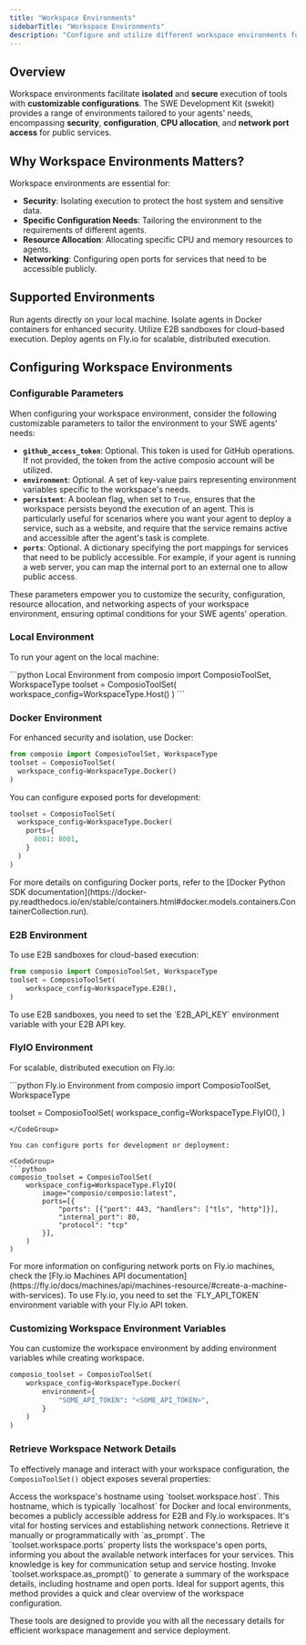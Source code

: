 ```yaml
---
title: "Workspace Environments"
sidebarTitle: "Workspace Environments"
description: "Configure and utilize different workspace environments for running your SWE agents securely and with custom configurations."
---
```


## Overview

Workspace environments facilitate **isolated** and **secure** execution of tools with **customizable configurations**. The SWE Development Kit (swekit) provides a range of environments tailored to your agents' needs, encompassing **security**, **configuration**, **CPU allocation**, and **network port access** for public services.

## Why Workspace Environments Matters?

Workspace environments are essential for:
- **Security**: Isolating execution to protect the host system and sensitive data.
- **Specific Configuration Needs**: Tailoring the environment to the requirements of different agents.
- **Resource Allocation**: Allocating specific CPU and memory resources to agents.
- **Networking**: Configuring open ports for services that need to be accessible publicly.

## Supported Environments

<CardGroup cols={2}>
  <Card
    title="Local"
    icon="laptop"
    href="#local-environment"
  >
    Run agents directly on your local machine.
  </Card>
  <Card
    title="Docker"
    icon="docker"
    href="#docker-environment"
  >
    Isolate agents in Docker containers for enhanced security.
  </Card>
  <Card
    title="E2B"
    icon="cloud"
    href="#e2b-environment"
  >
    Utilize E2B sandboxes for cloud-based execution.
  </Card>
  <Card
    title="Fly.io"
    icon="plane"
    href="#flyio-environment"
  >
    Deploy agents on Fly.io for scalable, distributed execution.
  </Card>
</CardGroup>

## Configuring Workspace Environments

### Configurable Parameters

When configuring your workspace environment, consider the following customizable parameters to tailor the environment to your SWE agents' needs:

- **`github_access_token`**: Optional. This token is used for GitHub operations. If not provided, the token from the active composio account will be utilized.
- **`environment`**: Optional. A set of key-value pairs representing environment variables specific to the workspace's needs.
- **`persistent`**: A boolean flag, when set to `True`, ensures that the workspace persists beyond the execution of an agent. This is particularly useful for scenarios where you want your agent to deploy a service, such as a website, and require that the service remains active and accessible after the agent's task is complete.
- **`ports`**: Optional. A dictionary specifying the port mappings for services that need to be publicly accessible. For example, if your agent is running a web server, you can map the internal port to an external one to allow public access.

These parameters empower you to customize the security, configuration, resource allocation, and networking aspects of your workspace environment, ensuring optimal conditions for your SWE agents' operation.

### Local Environment

To run your agent on the local machine:

<CodeGroup>
  ```python Local Environment
from composio import ComposioToolSet, WorkspaceType
toolset = ComposioToolSet(
    workspace_config=WorkspaceType.Host()
)
```
</CodeGroup>


### Docker Environment

For enhanced security and isolation, use Docker:
<CodeGroup>
  ```python Docker Environment
from composio import ComposioToolSet, WorkspaceType
toolset = ComposioToolSet(
    workspace_config=WorkspaceType.Docker()
)
```
</CodeGroup>

You can configure exposed ports for development:
<CodeGroup>
```python Opening ports on Docker for web apps
toolset = ComposioToolSet(
  workspace_config=WorkspaceType.Docker(
    ports={
      8001: 8001,
    }
  )
)
```
</CodeGroup>
<Info>
  For more details on configuring Docker ports, refer to the [Docker Python SDK documentation](https://docker-py.readthedocs.io/en/stable/containers.html#docker.models.containers.ContainerCollection.run).
</Info>

### E2B Environment

To use E2B sandboxes for cloud-based execution:
<CodeGroup>
```python E2B Environment
from composio import ComposioToolSet, WorkspaceType
toolset = ComposioToolSet(
    workspace_config=WorkspaceType.E2B(),
)

```
</CodeGroup>

<Warning>
  To use E2B sandboxes, you need to set the `E2B_API_KEY` environment variable with your E2B API key.
</Warning>

### FlyIO Environment

For scalable, distributed execution on Fly.io:

<CodeGroup>
```python Fly.io Environment
from composio import ComposioToolSet, WorkspaceType

toolset = ComposioToolSet(
    workspace_config=WorkspaceType.FlyIO(),
)
```
</CodeGroup>

You can configure ports for development or deployment:

<CodeGroup>
```python
composio_toolset = ComposioToolSet(
    workspace_config=WorkspaceType.FlyIO(
        image="composio/composio:latest",
        ports=[{
            "ports": [{"port": 443, "handlers": ["tls", "http"]}],
            "internal_port": 80,
            "protocol": "tcp"
        }],
    )
)
```
</CodeGroup>

<Info>
  For more information on configuring network ports on Fly.io machines, check the [Fly.io Machines API documentation](https://fly.io/docs/machines/api/machines-resource/#create-a-machine-with-services).
</Info>

<Warning>
  To use Fly.io, you need to set the `FLY_API_TOKEN` environment variable with your Fly.io API token.
</Warning>

### Customizing Workspace Environment Variables

You can customize the workspace environment by adding environment variables while creating workspace.
<CodeGroup>
``` python Add environment variables to workspace
composio_toolset = ComposioToolSet(
    workspace_config=WorkspaceType.Docker(
        environment={
            "SOME_API_TOKEN": "<SOME_API_TOKEN>",
        }
    )
)
```
</CodeGroup>


### Retrieve Workspace Network Details

To effectively manage and interact with your workspace configuration, the `ComposioToolSet()` object exposes several properties:

<AccordionGroup>
  <Accordion title="Workspace Host" defaultOpen>
    Access the workspace's hostname using `toolset.workspace.host`. This hostname, which is typically `localhost` for Docker and local environments, becomes a publicly accessible address for E2B and Fly.io workspaces. It's vital for hosting services and establishing network connections. Retrieve it manually or programmatically with `as_prompt`.
  </Accordion>

  <Accordion title="Workspace Ports">
    The `toolset.workspace.ports` property lists the workspace's open ports, informing you about the available network interfaces for your services. This knowledge is key for communication setup and service hosting.
  </Accordion>

  <Accordion title="Workspace Summary">
    Invoke `toolset.workspace.as_prompt()` to generate a summary of the workspace details, including hostname and open ports. Ideal for support agents, this method provides a quick and clear overview of the workspace configuration.
  </Accordion>
</AccordionGroup>

These tools are designed to provide you with all the necessary details for efficient workspace management and service deployment.